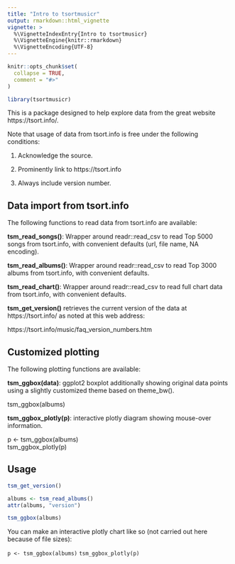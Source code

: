 ```yaml
---
title: "Intro to tsortmusicr"
output: rmarkdown::html_vignette
vignette: >
  %\VignetteIndexEntry{Intro to tsortmusicr}
  %\VignetteEngine{knitr::rmarkdown}
  %\VignetteEncoding{UTF-8}
---
```


```r
knitr::opts_chunk$set(
  collapse = TRUE,
  comment = "#>"
)
```

```r
library(tsortmusicr)
```

This is a package designed to help explore data from the great website https://tsort.info/.

Note that usage of data from tsort.info is free under the following conditions:

1. Acknowledge the source.

2. Prominently link to https://tsort.info

3. Always include version number.


## Data import from tsort.info

The following functions to read data from tsort.info are available:

**tsm_read_songs()**: Wrapper around readr::read_csv to read Top 5000 songs from tsort.info, with convenient defaults (url, file name, NA encoding).

**tsm_read_albums()**: Wrapper around readr::read_csv to read Top 3000 albums from tsort.info, with convenient defaults.

**tsm_read_chart()**: Wrapper around readr::read_csv to read full chart data from tsort.info, with convenient defaults.

**tsm_get_version()** retrieves the current version of the data at https://tsort.info/ as noted at this web address:

https://tsort.info/music/faq_version_numbers.htm


## Customized plotting

The following plotting functions are available:

**tsm_ggbox(data)**: ggplot2 boxplot additionally showing original data points using a slightly customized theme based on theme_bw().

tsm_ggbox(albums)

**tsm_ggbox_plotly(p)**: interactive plotly diagram showing mouse-over information.

p <- tsm_ggbox(albums)  
tsm_ggbox_plotly(p)

## Usage

```r

tsm_get_version()

albums <- tsm_read_albums()
attr(albums, "version")

tsm_ggbox(albums)

```

You can make an interactive plotly chart like so (not carried out here because of file sizes):
  
`p <- tsm_ggbox(albums)`
`tsm_ggbox_plotly(p)`
